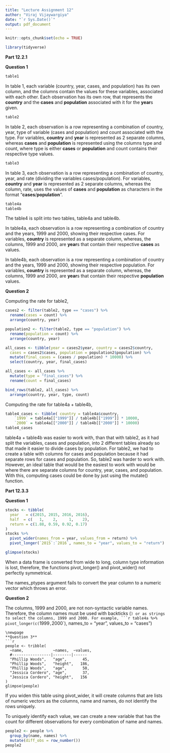 ```yaml
---
title: "Lecture Assignment 12"
author: "Viraj Vijaywargiya"
date: "`r Sys.Date()`"
output: pdf_document
---
```


```r
knitr::opts_chunk$set(echo = TRUE)
```

```r
library(tidyverse)
```

\newpage

**Part 12.2.1**

**Question 1**

```r
table1
```

In table 1, each variable (country, year, cases, and population) has its own column, and the columns contain the values for these variables, associated with each other. Each observation has its own row, that represents the **country** and the **cases** and **population** associated with it for the **year**s given.

```r
table2
```

In table 2, each observation is a row representing a combination of country, year, type of variable (cases and population) and count associated with the type. For variables, **country** and **year** is represented as 2 separate columns, whereas **cases** and **population** is represented using the columns type and count, where type is either **cases** or **population** and count contains their respective type values.

```r
table3
```

In table 3, each observation is a row representing a combination of country, year, and rate (dividing the variables cases/population). For variables, **country** and **year** is represented as 2 separate columns, whereas the column, rate, uses the values of **cases** and **population** as characters in the format "**cases**/**population**".

```r
table4a
table4b
```

The table4 is split into two tables, table4a and table4b.

In table4a, each observation is a row representing a combination of country and the years, 1999 and 2000, showing their respective cases. For variables, **country** is represented as a separate column, whereas, the columns, 1999 and 2000, are **year**s that contain their respective **cases** as values.

In table4b, each observation is a row representing a combination of country and the years, 1999 and 2000, showing their respective population. For variables, **country** is represented as a separate column, whereas, the columns, 1999 and 2000, are **year**s that contain their respective **population** values.

**Question 2**

Computing the rate for table2,

```r
cases2 <- filter(table2, type == "cases") %>%
  rename(cases = count) %>%
  arrange(country, year)

population2 <- filter(table2, type == "population") %>%
  rename(population = count) %>%
  arrange(country, year)

all_cases <- tibble(year = cases2$year, country = cases2$country,
  cases = cases2$cases, population = population2$population) %>%
  mutate(final_cases = (cases / population) * 10000) %>%
  select(country, year, final_cases)

all_cases <- all_cases %>%
  mutate(type = "final_cases") %>%
  rename(count = final_cases)

bind_rows(table2, all_cases) %>%
  arrange(country, year, type, count)
```

Computing the rate for table4a + table4b,

```r
table4_cases <- tibble( country = table4a$country,
    `1999` = table4a[["1999"]] / table4b[["1999"]] * 10000,
    `2000` = table4a[["2000"]] / table4b[["2000"]] * 10000)
table4_cases
```

table4a + table4b was easier to work with, than that with table2, as it had split the variables, cases and population, into 2 different tables already so that made it easier to divide cases by population. For table2, we had to create a table with columns for cases and population because it had separate rows for cases and population. So, table2 was harder to work with. However, an ideal table that would be the easiest to work with would be where there are separate columns for country, year, cases, and population. With this, computing cases could be done by just using the mutate() function.

\newpage

**Part 12.3.3**

**Question 1**
```r
stocks <- tibble(
  year   = c(2015, 2015, 2016, 2016),
  half  = c(   1,    2,     1,    2),
  return = c(1.88, 0.59, 0.92, 0.17)
)
stocks %>% 
  pivot_wider(names_from = year, values_from = return) %>% 
  pivot_longer(`2015`:`2016`, names_to = "year", values_to = "return")

glimpse(stocks)
```
When a data frame is converted from wide to long, column type information is lost, therefore, the functions pivot_longer() and pivot_wider() not perfectly symmetrical.

The names_ptypes argument fails to convert the year column to a numeric vector which throws an error. 

**Question 2**

The columns, 1999 and 2000, are not non-syntactic variable names. Therefore, the column names must be used with backticks (`) or as strings to select the columns, 1999 and 2000. For example,
```r
table4a %>% 
  pivot_longer(c(`1999`, `2000`), names_to = "year", values_to = "cases")
```
\newpage
**Question 3**
```r
people <- tribble(
  ~name,             ~names,  ~values,
  #-----------------|--------|------
  "Phillip Woods",   "age",       45,
  "Phillip Woods",   "height",   186,
  "Phillip Woods",   "age",       50,
  "Jessica Cordero", "age",       37,
  "Jessica Cordero", "height",   156
)
glimpse(people)
```
If you widen this table using pivot_wider, it will create columns that are lists of numeric vectors as the columns, name and names, do not identify the rows uniquely.

To uniquely identify each value, we can create a new variable that has the count for different observations for every combination of name and names.
```r
people2 <- people %>%
  group_by(name, names) %>%
  mutate(diff_obs = row_number())
people2
```





